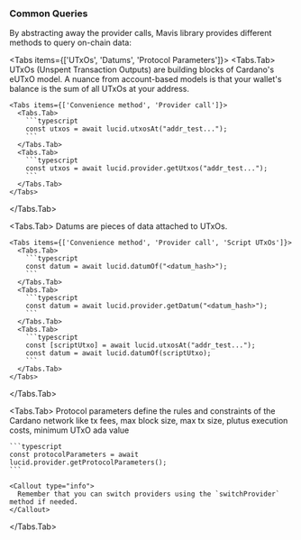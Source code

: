 
### Common Queries

By abstracting away the provider calls, Mavis library provides different methods to query on-chain data:

<Tabs items={['UTxOs', 'Datums', 'Protocol Parameters']}>
  <Tabs.Tab>
    UTxOs (Unspent Transaction Outputs) are building blocks of Cardano's eUTxO model. A nuance from account-based models is that your wallet's balance is the sum of all UTxOs at your address.

    <Tabs items={['Convenience method', 'Provider call']}>
      <Tabs.Tab>
        ```typescript
        const utxos = await lucid.utxosAt("addr_test...");
        ```
      </Tabs.Tab>
      <Tabs.Tab>
        ```typescript
        const utxos = await lucid.provider.getUtxos("addr_test...");
        ```
      </Tabs.Tab>
    </Tabs>

  </Tabs.Tab>

  <Tabs.Tab>
    Datums are pieces of data attached to UTxOs.

    <Tabs items={['Convenience method', 'Provider call', 'Script UTxOs']}>
      <Tabs.Tab>
        ```typescript
        const datum = await lucid.datumOf("<datum_hash>");
        ```
      </Tabs.Tab>
      <Tabs.Tab>
        ```typescript
        const datum = await lucid.provider.getDatum("<datum_hash>");
        ```
      </Tabs.Tab>
      <Tabs.Tab>
        ```typescript
        const [scriptUtxo] = await lucid.utxosAt("addr_test...");
        const datum = await lucid.datumOf(scriptUtxo);
        ```
      </Tabs.Tab>
    </Tabs>

  </Tabs.Tab>

  <Tabs.Tab>
    Protocol parameters define the rules and constraints of the Cardano network like tx fees, max block size, max tx size, plutus execution costs, minimum UTxO ada value

    ```typescript
    const protocolParameters = await lucid.provider.getProtocolParameters();
    ```

    <Callout type="info">
      Remember that you can switch providers using the `switchProvider` method if needed.
    </Callout>

  </Tabs.Tab>
</Tabs>
